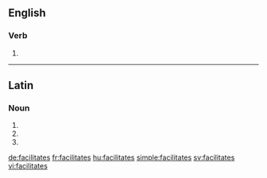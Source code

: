 ==English==

===Verb===
{{head|en}}

# {{en-third-person singular of|facilitate}}

----

==Latin==

===Noun===
{{la-noun-form|facilitātēs}}

# {{inflection of|facilitās||nom|p|lang=la}}
# {{inflection of|facilitās||acc|p|lang=la}}
# {{inflection of|facilitās||voc|p|lang=la}}

[[de:facilitates]]
[[fr:facilitates]]
[[hu:facilitates]]
[[simple:facilitates]]
[[sv:facilitates]]
[[vi:facilitates]]